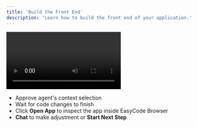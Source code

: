 ```yaml
---
title: 'Build the Front End'
description: 'Learn how to build the front end of your application.'
---
```


<Frame>
  <video
    controls
    className="w-full h-full rounded-xl"
    src="/images/quick-start/frontend.mp4"
  >
    Your browser does not support the video tag. This video shows the process of building the first screen in EasyCode Flow.
  </video>
</Frame>

- Approve agent's context selection
- Wait for code changes to finish
- Click **Open App** to inspect the app inside EasyCode Browser
- **Chat** to make adjustment or **Start Next Step**